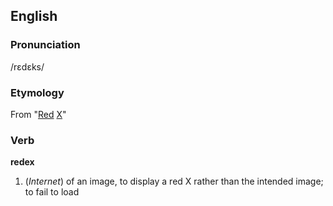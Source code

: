 ==English==
===Pronunciation===
/rɛdɛks/
===Etymology===
From "[[Red]] [[X]]"
===Verb===
'''redex'''

#(''Internet'') of an image, to display a red X rather than the intended image; to fail to load